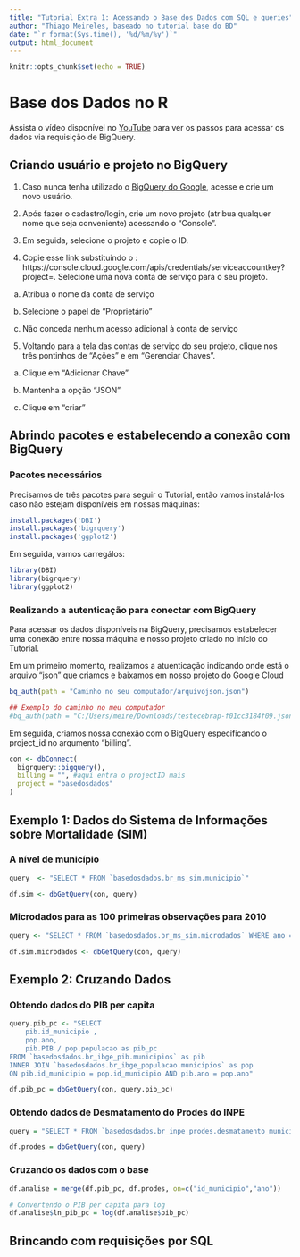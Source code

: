 ```yaml
---
title: "Tutorial Extra 1: Acessando o Base dos Dados com SQL e queries"
author: "Thiago Meireles, baseado no tutorial base do BD"
date: "`r format(Sys.time(), '%d/%m/%y')`"
output: html_document
---
```


```r
knitr::opts_chunk$set(echo = TRUE)
```

# Base dos Dados no R

Assista o vídeo disponível no [YouTube](https://www.youtube.com/watch?v=5_Ir8neyFf4&ab_channel=BasedosDados) para ver os passos para acessar os dados via requisição de BigQuery.

## Criando usuário e projeto no BigQuery

1. Caso nunca tenha utilizado o [BigQuery do Google](https://cloud.google.com/bigquery), acesse e crie um novo usuário.

2. Após fazer o cadastro/login, crie um novo projeto (atribua qualquer nome que seja conveniente) acessando o "Console". 

3. Em seguida, selecione o projeto e copie o ID.

4. Copie esse link substituindo o <project_id>: https://console.cloud.google.com/apis/credentials/serviceaccountkey?project=<project_id>. Selecione uma nova conta de serviço para o seu projeto.

a. Atribua o nome da conta de serviço

b. Selecione o papel de "Proprietário"

c. Não conceda nenhum acesso adicional à conta de serviço

5. Voltando para a tela das contas de serviço do seu projeto, clique nos três pontinhos de "Ações" e em "Gerenciar Chaves".

a. Clique em "Adicionar Chave"

b. Mantenha a opção "JSON"

c. Clique em "criar"

## Abrindo pacotes e estabelecendo a conexão com BigQuery

### Pacotes necessários

Precisamos de três pacotes para seguir o Tutorial, então vamos instalá-los caso não estejam disponíveis em nossas máquinas:

```r
install.packages('DBI')
install.packages('bigrquery')
install.packages('ggplot2')
```

Em seguida, vamos carregálos:

```r
library(DBI)
library(bigrquery)
library(ggplot2)
```

### Realizando a autenticação para conectar com BigQuery

Para acessar os dados disponíveis na BigQuery, precisamos estabelecer uma conexão entre nossa máquina e nosso projeto criado no início do Tutorial.

Em um primeiro momento, realizamos a atuenticação indicando onde está o arquivo "json" que criamos e baixamos em nosso projeto do Google Cloud

```r
bq_auth(path = "Caminho no seu computador/arquivojson.json")

## Exemplo do caminho no meu computador
#bq_auth(path = "C:/Users/meire/Downloads/testecebrap-f01cc3184f09.json")
```

Em seguida, criamos nossa conexão com o BigQuery especificando o project_id no arqumento "billing".

```r
con <- dbConnect(
  bigrquery::bigquery(),
  billing = "", #aqui entra o projectID mais 
  project = "basedosdados"
)
```

## Exemplo 1: Dados do Sistema de Informações sobre Mortalidade (SIM)

### A nível de município

```r
query  <- "SELECT * FROM `basedosdados.br_ms_sim.municipio`"

df.sim <- dbGetQuery(con, query)
```

### Microdados para as 100 primeiras observações para 2010

```r
query <- "SELECT * FROM `basedosdados.br_ms_sim.microdados` WHERE ano = 2010 LIMIT 100"

df.sim.microdados <- dbGetQuery(con, query)
```

## Exemplo 2: Cruzando Dados

### Obtendo dados do PIB per capita

```r
query.pib_pc <- "SELECT 
    pib.id_municipio ,
    pop.ano, 
    pib.PIB / pop.populacao as pib_pc
FROM `basedosdados.br_ibge_pib.municipios` as pib
INNER JOIN `basedosdados.br_ibge_populacao.municipios` as pop
ON pib.id_municipio = pop.id_municipio AND pib.ano = pop.ano"

df.pib_pc = dbGetQuery(con, query.pib_pc)
```

### Obtendo dados de Desmatamento do Prodes do INPE

```r
query = "SELECT * FROM `basedosdados.br_inpe_prodes.desmatamento_municipios`"

df.prodes = dbGetQuery(con, query)
```

### Cruzando os dados com o base

```r
df.analise = merge(df.pib_pc, df.prodes, on=c("id_municipio","ano"))

# Convertendo o PIB per capita para log
df.analise$ln_pib_pc = log(df.analise$pib_pc)
```



## Brincando com requisições por SQL

